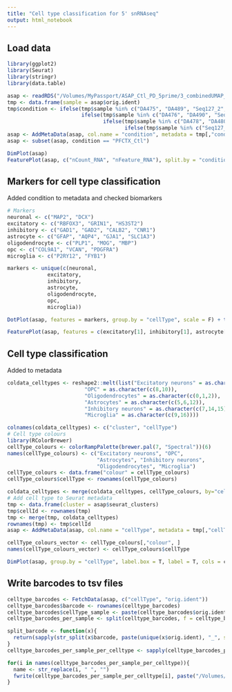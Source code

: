 ```yaml
---
title: "Cell type classification for 5' snRNAseq"
output: html_notebook
---
```



## Load data
```r
library(ggplot2)
library(Seurat)
library(stringr)
library(data.table)

asap <- readRDS("/Volumes/MyPassport/ASAP_Ctl_PD_5prime/3_combinedUMAP_perCluster/asap_5prime.rds")
tmp <- data.frame(sample = asap$orig.ident)
tmp$condition <- ifelse(tmp$sample %in% c("DA475", "DA489", "Seq127_2", "Seq127_4"), "SN_PD",
                        ifelse(tmp$sample %in% c("DA476", "DA490", "Seq127_3", "Seq127_5"), "PFCTX_PD",
                               ifelse(tmp$sample %in% c("DA478", "DA480", "DA488", "Seq127_1"), "PFCTX_Ctl",
                                      ifelse(tmp$sample %in% c("Seq127_6", "DA477", "DA479", "DA487"), "SN_Ctl", NA))))
asap <- AddMetaData(asap, col.name = "condition", metadata = tmp[,"condition",drop=F])
asap <- subset(asap, condition == "PFCTX_Ctl")

DimPlot(asap)
FeaturePlot(asap, c("nCount_RNA", "nFeature_RNA"), split.by = "condition", keep.scale = "feature")
```

## Markers for cell type classification

Added condition to metadata and checked biomarkers
```r

# Markers
neuronal <- c("MAP2", "DCX")
excitatory <- c("RBFOX3", "GRIN1", "HS3ST2")
inhibitory <- c("GAD1", "GAD2", "CALB2", "CNR1")
astrocyte <- c("GFAP", "AQP4", "GJA1", "SLC1A3")
oligodendrocyte <- c("PLP1", "MOG", "MBP")
opc <- c("COL9A1", "VCAN", "PDGFRA")
microglia <- c("P2RY12", "FYB1")

markers <- unique(c(neuronal,
             excitatory,
             inhibitory,
             astrocyte,
             oligodendrocyte,
             opc,
             microglia))

DotPlot(asap, features = markers, group.by = "cellType", scale = F) + theme(axis.text.x = element_text(angle=90, hjust=1)) 

FeaturePlot(asap, features = c(excitatory[1], inhibitory[1], astrocyte[1], oligodendrocyte[1], opc[2], microglia[2]), ncol = 3)
```

## Cell type classification

Added to metadata

```r
coldata_celltypes <- reshape2::melt(list("Excitatory neurons" = as.character(c(3,4,11,13)),
                         "OPC" = as.character(c(8,10)),
                         "Oligodendrocytes" = as.character(c(0,1,2)),
                         "Astrocytes" = as.character(c(5,6,12)),
                         "Inhibitory neurons" = as.character(c(7,14,15)),
                         "Microglia" = as.character(c(9,16))))

colnames(coldata_celltypes) <- c("cluster", "cellType")
# Cell type colours
library(RColorBrewer)
cellType_colours <- colorRampPalette(brewer.pal(7, "Spectral"))(6)
names(cellType_colours) <- c("Excitatory neurons", "OPC", 
                             "Astrocytes", "Inhibitory neurons", 
                             "Oligodendrocytes", "Microglia")
cellType_colours <- data.frame("colour" = cellType_colours)
cellType_colours$cellType <- rownames(cellType_colours)

coldata_celltypes <- merge(coldata_celltypes, cellType_colours, by="cellType")
# Add cell type to Seurat metadata
tmp <- data.frame(cluster = asap$seurat_clusters)
tmp$cellId <- rownames(tmp) 
tmp <- merge(tmp, coldata_celltypes)
rownames(tmp) <- tmp$cellId
asap <- AddMetaData(asap, col.name = "cellType", metadata = tmp[,"cellType",drop=F])

cellType_colours_vector <- cellType_colours[,"colour", ]
names(cellType_colours_vector) <- cellType_colours$cellType

DimPlot(asap, group.by = "cellType", label.box = T, label = T, cols = cellType_colours_vector)
```

## Write barcodes to tsv files
```r
celltype_barcodes <- FetchData(asap, c("cellType", "orig.ident"))
celltype_barcodes$barcode <- rownames(celltype_barcodes)
celltype_barcodes$cellType_sample <- paste(celltype_barcodes$orig.ident, "merged.clusters", celltype_barcodes$cellType, sep = "_")
celltype_barcodes_per_sample <- split(celltype_barcodes, f = celltype_barcodes$cellType_sample)

split_barcode <- function(x){
  return(sapply(str_split(x$barcode, paste(unique(x$orig.ident), "_", sep="")), `[[`, 2))
}
celltype_barcodes_per_sample_per_celltype <- sapply(celltype_barcodes_per_sample, FUN = split_barcode)

for(i in names(celltype_barcodes_per_sample_per_celltype)){
  name <- str_replace(i, " ", "")
  fwrite(celltype_barcodes_per_sample_per_celltype[i], paste("/Volumes/MyPassport/ASAP_Ctl_PD_5prime/3_combinedUMAP_perCelltype/", name, ".tsv", sep=""), quote=F, row.names=F, col.names=F)
}

```
